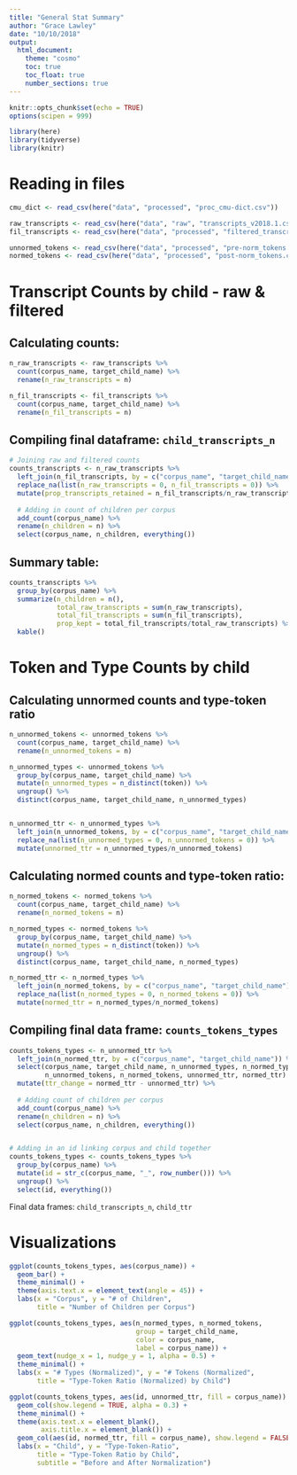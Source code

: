 ```yaml
---
title: "General Stat Summary"
author: "Grace Lawley"
date: "10/10/2018"
output: 
  html_document:
    theme: "cosmo"
    toc: true
    toc_float: true
    number_sections: true
---
```


```r
knitr::opts_chunk$set(echo = TRUE)
options(scipen = 999)

library(here)
library(tidyverse)
library(knitr)
```


# Reading in files
```r
cmu_dict <- read_csv(here("data", "processed", "proc_cmu-dict.csv"))

raw_transcripts <- read_csv(here("data", "raw", "transcripts_v2018.1.csv"))
fil_transcripts <- read_csv(here("data", "processed", "filtered_transcripts.csv"))

unnormed_tokens <- read_csv(here("data", "processed", "pre-norm_tokens.csv"))
normed_tokens <- read_csv(here("data", "processed", "post-norm_tokens.csv"))
```

# Transcript Counts by child - raw & filtered

## Calculating counts:
```r
n_raw_transcripts <- raw_transcripts %>% 
  count(corpus_name, target_child_name) %>% 
  rename(n_raw_transcripts = n)

n_fil_transcripts <- fil_transcripts %>% 
  count(corpus_name, target_child_name) %>% 
  rename(n_fil_transcripts = n)
```

## Compiling final dataframe: `child_transcripts_n`
```r
# Joining raw and filtered counts 
counts_transcripts <- n_raw_transcripts %>% 
  left_join(n_fil_transcripts, by = c("corpus_name", "target_child_name")) %>% 
  replace_na(list(n_raw_transcripts = 0, n_fil_transcripts = 0)) %>% 
  mutate(prop_transcripts_retained = n_fil_transcripts/n_raw_transcripts) %>% 
  
  # Adding in count of children per corpus
  add_count(corpus_name) %>% 
  rename(n_children = n) %>% 
  select(corpus_name, n_children, everything())
```

## Summary table:
```r
counts_transcripts %>% 
  group_by(corpus_name) %>% 
  summarize(n_children = n(),
            total_raw_transcripts = sum(n_raw_transcripts),
            total_fil_transcripts = sum(n_fil_transcripts),
            prop_kept = total_fil_transcripts/total_raw_transcripts) %>% 
  kable()
```


# Token and Type Counts by child

## Calculating unnormed counts and type-token ratio
```r
n_unnormed_tokens <- unnormed_tokens %>% 
  count(corpus_name, target_child_name) %>% 
  rename(n_unnormed_tokens = n)

n_unnormed_types <- unnormed_tokens %>% 
  group_by(corpus_name, target_child_name) %>% 
  mutate(n_unnormed_types = n_distinct(token)) %>% 
  ungroup() %>% 
  distinct(corpus_name, target_child_name, n_unnormed_types)


n_unnormed_ttr <- n_unnormed_types %>% 
  left_join(n_unnormed_tokens, by = c("corpus_name", "target_child_name")) %>% 
  replace_na(list(n_unnormed_types = 0, n_unnormed_tokens = 0)) %>% 
  mutate(unnormed_ttr = n_unnormed_types/n_unnormed_tokens)
```


## Calculating normed counts and type-token ratio:
```r
n_normed_tokens <- normed_tokens %>% 
  count(corpus_name, target_child_name) %>% 
  rename(n_normed_tokens = n)

n_normed_types <- normed_tokens %>% 
  group_by(corpus_name, target_child_name) %>% 
  mutate(n_normed_types = n_distinct(token)) %>% 
  ungroup() %>% 
  distinct(corpus_name, target_child_name, n_normed_types)

n_normed_ttr <- n_normed_types %>% 
  left_join(n_normed_tokens, by = c("corpus_name", "target_child_name")) %>% 
  replace_na(list(n_normed_types = 0, n_normed_tokens = 0)) %>% 
  mutate(normed_ttr = n_normed_types/n_normed_tokens)
```

## Compiling final data frame: `counts_tokens_types`
```r
counts_tokens_types <- n_unnormed_ttr %>% 
  left_join(n_normed_ttr, by = c("corpus_name", "target_child_name")) %>% 
  select(corpus_name, target_child_name, n_unnormed_types, n_normed_types,
         n_unnormed_tokens, n_normed_tokens, unnormed_ttr, normed_ttr) %>% 
  mutate(ttr_change = normed_ttr - unnormed_ttr) %>% 
  
  # Adding count of children per corpus
  add_count(corpus_name) %>% 
  rename(n_children = n) %>% 
  select(corpus_name, n_children, everything())


# Adding in an id linking corpus and child together
counts_tokens_types <- counts_tokens_types %>% 
  group_by(corpus_name) %>% 
  mutate(id = str_c(corpus_name, "_", row_number())) %>% 
  ungroup() %>% 
  select(id, everything())
```

Final data frames: `child_transcripts_n`, `child_ttr`

# Visualizations

```r
ggplot(counts_tokens_types, aes(corpus_name)) +
  geom_bar() +
  theme_minimal() + 
  theme(axis.text.x = element_text(angle = 45)) +
  labs(x = "Corpus", y = "# of Children", 
       title = "Number of Children per Corpus")
```

```r
ggplot(counts_tokens_types, aes(n_normed_types, n_normed_tokens, 
                                group = target_child_name, 
                                color = corpus_name,
                                label = corpus_name)) +
  geom_text(nudge_x = 1, nudge_y = 1, alpha = 0.5) +
  theme_minimal() +
  labs(x = "# Types (Normalized)", y = "# Tokens (Normalized",
       title = "Type-Token Ratio (Normalized) by Child")
```

```r
ggplot(counts_tokens_types, aes(id, unnormed_ttr, fill = corpus_name)) +
  geom_col(show.legend = TRUE, alpha = 0.3) +
  theme_minimal() +
  theme(axis.text.x = element_blank(),
        axis.title.x = element_blank()) +
  geom_col(aes(id, normed_ttr, fill = corpus_name), show.legend = FALSE, alpha = 0.6) +
  labs(x = "Child", y = "Type-Token-Ratio", 
       title = "Type-Token Ratio by Child",
       subtitle = "Before and After Normalization")
```
